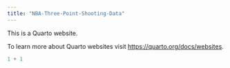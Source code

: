 ```yaml
---
title: "NBA-Three-Point-Shooting-Data"
---
```


This is a Quarto website.

To learn more about Quarto websites visit <https://quarto.org/docs/websites>.

```r
1 + 1
```
